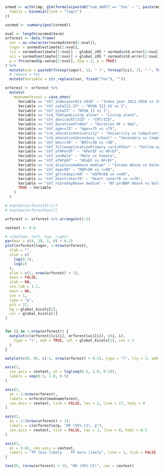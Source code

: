 ```r

ormod <- with(imp, glm(formula(paste0("num_dmRCT == 'Yes' ~ ", paste(modvars, collapse = " + "))),
  family = binomial(link = "logit")
))

sormod <- summary(pool(ormod))

nval <- length(sormod$term)
orforest <- data.frame(
  var = as.character(sormod$term[2:nval]),
  logor = sormod$estimate[2:nval],
  lci = sormod$estimate[2:nval] - global_z05 * sormod$std.error[2:nval],
  uci = sormod$estimate[2:nval] + global_z05 * sormod$std.error[2:nval],
  p = fn(sormod$p.value[2:nval], dig = 3, p = TRUE)
) %>%
  mutate(orp = paste0(fn(exp(logor), 1), " (", fn(exp(lci), 1), "-", fn(exp(uci), 1), "), ", p)) %>%
  # remove = Yes
  mutate(Variable = str_replace(var, fixed("Yes"), ""))

orforest <- orforest %>%
  mutate(
    modnameforest = case_when(
      Variable == "shf_indexyear011-2018" ~ "Index year 2011-2018 vs 2000-2010",
      Variable == "shf_nyhaIII-IV" ~ "NYHA III-IV vs I",
      Variable == "shf_nyhaII" ~ "NYHA II vs I",
      Variable == "scb_famtypeLiving alone" ~ "Living alone",
      Variable == "shf_deviceCRT/ICD" ~ "CRT/ICD",
      Variable == "shf_durationhf>6mo" ~ "Duration HF > 6mo",
      Variable == "shf_age>=75" ~ "Age>=75 vs <75",
      Variable == "scb_educationUniversity" ~ "University vs Compulsory school",
      Variable == "scb_educationSecondary school" ~ "Secondary vs Compulsory school",
      Variable == "shf_bmi>=30" ~ "BMI>=30 vs <30",
      Variable == "shf_followuplocationPrimary care/Other" ~ "Follow-up PC/Other vs Hospital",
      Variable == "shf_efHFmrEF" ~ "HFmrEF vs HFrEF",
      Variable == "shf_sexMale" ~ "Male vs Female",
      Variable == "shf_efHFpEF" ~ "HFpEF vs HFrEF",
      Variable == "scb_dispincomeAbove medium" ~ "Income Above vs below medium",
      Variable == "shf_map>90" ~ "MAP>90 vs <=90",
      Variable == "shf_gfrckdepi<60" ~ "eGFR<60 vs >=60",
      Variable == "shf_heartrate>70" ~ "Heart rate>70 vs <=70",
      Variable == "shf_ntprobnpAbove medium" ~ "NT-proBNP Above vs below medium",
      TRUE ~ Variable
    )
  )
```


```r

# exp(min(orforest$lci))
# exp(max(orforest$uci))

orforest <- orforest %>% arrange(n():1)

cextext <- 0.8

# c(bottom, left, top, right)
par(mar = c(4, 18, 1, 0) + 0.2)
plot(orforest$logor, 1:nrow(orforest),
  xlab = "",
  xlim = c(
    log(0.3),
    log(2)
  ),
  ylim = c(1, nrow(orforest) + 1),
  axes = FALSE,
  ylab = NA,
  cex.lab = 1.1,
  main = NA,
  cex = 1,
  type = "p",
  pch = 22,
  bg = global_kicols[1],
  col = global_kicols[1]
)


for (i in 1:nrow(orforest)) {
  matplot(c(orforest$lci[i], orforest$uci[i]), c(i, i),
    type = "l", add = TRUE, col = global_kicols[1], cex = 2
  )
}

matplot(c(0, 0), c(-1, nrow(orforest) + 0.5), type = "l", lty = 3, add = TRUE, col = "black")

axis(1,
  cex.axis = cextext, at = log(seq(0.5, 2.0, 0.5)),
  labels = seq(0.5, 2.0, 0.5)
)

axis(2,
  at = 1:nrow(orforest),
  labels = orforest$modnameforest,
  cex.axis = cextext, tick = FALSE, las = 2, line = 17, hadj = 0
)

axis(2,
  at = 1:(nrow(orforest) + 1),
  labels = c(orforest$orp, "OR (95% CI), p"),
  cex.axis = cextext, tick = FALSE, las = 2, line = 0, hadj = 0.5
)

axis(1,
  at = 0.02, cex.axis = cextext,
  labels = "TP less likely    TP more likely", line = 1, tick = FALSE
)

text(0, (nrow(orforest) + 1), "OR (95% CI)", cex = cextext)
```
